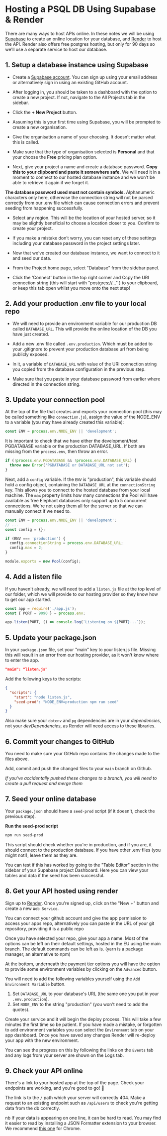 # Hosting a PSQL DB Using Supabase & Render

There are many ways to host APIs online. In these notes we will be using [Supabase](https://supabase.com/) to create an online location for your database, and [Render](https://render.com/) to host the API. Render also offers free postgres hosting, but only for 90 days so we'll use a separate service to host our database.

## 1. Setup a database instance using Supabase

- Create a [Supabase account](https://supabase.com/). You can sign up using your email address or alternatively sign in using an existing GitHub account.

- After logging in, you should be taken to a dashboard with the option to create a new project. If not, navigate to the All Projects tab in the sidebar. 

- Click the **+ New Project** button.

- Assuming this is your first time using Supabase, you will be prompted to create a new organisation.

- Give the organisation a name of your choosing. It doesn’t matter what this is called.

- Make sure that the type of organisation selected is **Personal** and that your choose the **Free** pricing plan option.

- Next, give your project a name and create a database password. **Copy this to your clipboard and paste it somewhere safe.** We will need it in a moment to connect to our hosted database instance and we won’t be able to retrieve it again if we forget it.

**The database password used must not contain symbols.** Alphanumeric characters only here, otherwise the connection string will not be parsed correctly from our .env file which can cause connection errors and prevent seeding from happening successfully.

- Select any region. This will be the location of your hosted server, so it may be slightly beneficial to choose a location closer to you. Confirm to create your project.

- If you make a mistake don’t worry, you can reset any of these settings including your database password in the project settings later.

- Now that we’ve created our database instance, we want to connect to it and seed our data.

- From the Project home page, select "Database" from the sidebar panel.

- Click the 'Connect' button in the top right corner and Ccpy the URI connection string (this will start with "postgres://..." ) to your clipboard, or keep this tab open whilst you move onto the next step!

## 2. Add your production .env file to your local repo

- We will need to provide an environment variable for our production DB called `DATABASE_URL`. This will provide the online location of the DB you have just created.

- Add a new .env file called `.env.production`. Which must be added to your .gitignore to prevent your production database url from being publicly exposed.

- In it, a variable of `DATABASE_URL` with value of the URI connection string you copied from the database configuration in the previous step.

- Make sure that you paste in your database password from earlier where directed in the connection string.

## 3. Update your connection pool

At the top of the file that creates and exports your connection pool (this may be called something like `connection.js`), assign the value of the NODE_ENV to a variable (you may have already created this variable):

```js
const ENV = process.env.NODE_ENV || 'development';
```

It is important to check that we have either the development/test PGDATABASE variable or the production DATABASE_URL. If both are missing from the `process.env`, then throw an error.

```js
if (!process.env.PGDATABASE && !process.env.DATABASE_URL) {
  throw new Error('PGDATABASE or DATABASE_URL not set');
}
```

Next, add a `config` variable. If the `ENV` is "production", this variable should hold a config object, containing the `DATABASE_URL` at the `connectionString` key. This allows you to connect to the hosted database from your local machine. The `max` property limits how many connections the Pool will have available as free Elephant databases only support up to 5 concurrent connections. We're not using them all for the server so that we can manually connect if we need to.

```js
const ENV = process.env.NODE_ENV || 'development';
// ...
const config = {};

if (ENV === 'production') {
  config.connectionString = process.env.DATABASE_URL;
  config.max = 2;
}

module.exports = new Pool(config);
```

## 4. Add a listen file

If you haven't already, we will need to add a `listen.js` file at the top level of our folder, which we will provide to our hosting provider so they know how to get our app started.

```js
const app = require('./app.js');
const { PORT = 9090 } = process.env;

app.listen(PORT, () => console.log(`Listening on ${PORT}...`));
```

## 5. Update your package.json

In your `package.json` file, set your "main" key to your listen.js file. Missing this will result in an error from our hosting provider, as it won't know where to enter the app.

```json
"main": "listen.js"
```

Add the following keys to the scripts:

```json
{
  "scripts": {
    "start": "node listen.js",
    "seed-prod": "NODE_ENV=production npm run seed"
  }
}
```

Also make sure your `dotenv` and `pg` dependencies are in your _dependencies_, not your _devDependencies_, as Render will need access to these libraries.

## 6. Commit your changes to GitHub

You need to make sure your GitHub repo contains the changes made to the files above.

Add, commit and push the changed files to your `main` branch on Github.

_If you've accidentally pushed these changes to a branch, you will need to create a pull request and merge them_

## 7. Seed your online database

Your `package.json` should have a `seed-prod` script (if it doesn't, check the previous step).

**Run the seed-prod script**

```bash
npm run seed-prod
```

This script should check whether you're in production, and if you are, it should connect to the production database. If you have other .env files (you might not!), leave them as they are.

You can test if this has worked by going to the "Table Editor" section in the sidebar of your Supabase project Dashboard. Here you can view your tables and data if the seed has been successful.


## 8. Get your API hosted using render

Sign up to [Render](https://render.com/). Once you're signed up, click on the "New +" button and create a new `Web Service`.

You can connect your github account and give the app permission to access your apps repo, alternatively you can paste in the URL of your git repository, providing it is a public repo

Once you have selected your repo, give your app a name. Most of the options can be left on their default settings, hosted in the EU using the main branch. The default commands can be left as is. (yarn is a package manager, an alternative to npm)

At the bottom, underneath the payment tier options you will have the option to provide some environment variables by clicking on the `Advanced` button.

You will need to add the following variables yourself using the `Add Environment Variable` button.

1. Set `DATABASE_URL` to your database's URL (the same one you put in your `.env.production`).
2. Set `NODE_ENV` to the string "production" (you won't need to add the quotes).

Create your service and it will begin the deploy process. This will take a few minutes the first time so be patient. If you have made a mistake, or forgotten to add environment variables you can select the `Environment` tab on your app dashboard. Once you have saved any changes Render will re-deploy your app with the new environment.

You can see the progress on this by following the links on the `Events` tab and any logs from your server are shown on the Logs tab.

## 9. Check your API online

There's a link to your hosted app at the top of the page. Check your endpoints are working, and you're good to go! 🎉

The link is to the `/` path which your server will correctly 404. Make a request to an existing endpoint such as `/api/users` to check you're getting data from the db correctly.

nb If your data is appearing on one line, it can be hard to read. You may find it easier to read by installing a JSON Formatter extension to your browser. We recommend [this one](https://chrome.google.com/webstore/detail/json-formatter/bcjindcccaagfpapjjmafapmmgkkhgoa?hl=en) for Chrome.
